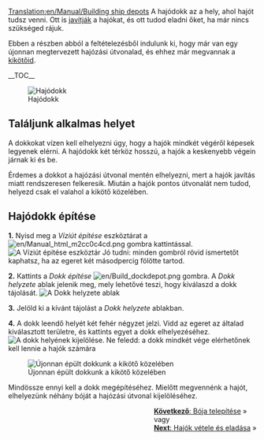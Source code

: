 [[Translation:en/Manual/Building ship depots]]
{{hu/Oktatás}}
A hajódokk az a hely, ahol hajót tudsz venni. Ott is [[hu/Manual/Járművek javítása|javítják]] a hajókat, és ott tudod eladni őket, ha már nincs szükséged rájuk.

Ebben a részben abból a feltételezésből indulunk ki, hogy már van egy újonnan megtervezett hajózási útvonalad, és ehhez már megvannak a [[hu/Manual/Kikötő építése|kikötőid]].

__TOC__

[[File:en/Shipdepot-construction-1.png|frame|left|Hajódokk]]
==Találjunk alkalmas helyet==
A dokkokat vízen kell elhelyezni úgy, hogy a hajók mindkét végéről képesek legyenek elérni. A hajódokk két térköz hosszú, a hajók a keskenyebb végein járnak ki és be. 

Érdemes a dokkot a hajózási útvonal mentén elhelyezni, mert a hajók javítás miatt rendszeresen felkeresik. Miután a hajók pontos útvonalát nem tudod, helyezd csak el valahol a kikötő közelében.


==Hajódokk építése==

'''1.''' Nyisd meg a ''Víziút építése'' eszköztárat a [[File:en/Manual html m2cc0c4cd.png]] gombra kattintással.
[[File:en/Dock toolbar.png|frame|none|A ''Víziút építése'' eszköztár]]
Jó tudni: minden gombról rövid ismertetőt kaphatsz, ha az egeret két másodpercig fölötte tartod.

'''2.''' Kattints a ''Dokk építése'' [[File:en/Build dockdepot.png]] gombra. A ''Dokk helyzete'' ablak jelenik meg, mely lehetővé teszi, hogy kiválaszd a dokk tájolását.
[[File:en/Ship-depot-orientation.png|frame|none|A ''Dokk helyzete'' ablak]]

'''3.''' Jelöld ki a kívánt tájolást a ''Dokk helyzete'' ablakban.

'''4.''' A dokk leendő helyét két fehér négyzet jelzi. Vidd az egeret az általad kiválasztott területre, és kattints egyet a dokk elhelyezéséhez. 
[[File:en/Shipdepot-construction-3.png|frame|none|A dokk helyének kijelölése. Ne feledd: a dokk mindkét vége elérhetőnek kell lennie a hajók számára]]

[[File:en/Shipdepot-construction-4.png|frame|right|Újonnan épült dokkunk a kikötő közelében]]

Mindössze ennyi kell a dokk megépítéséhez. Mielőtt megvennénk a hajót, elhelyezünk néhány bóját a hajózási útvonal kijelöléséhez.

<span style="float: right">[[hu/Manual/Bója telepítése|'''Következő''': Bója telepítése]] &raquo;
<br />
vagy
<br />
[[hu/Manual/Hajók vétele és eladása|'''Next''': Hajók vétele és eladása]] &raquo;</span>